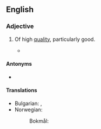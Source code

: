 ==English==

===Adjective===
{{en-adj|head=[[high]]-[[grade]]|higher grade|sup=highest grade}}

# Of high [[quality]], particularly good.
#: {{ux|en|The '''high-grade''' ore was much more profitable than lower-grade ore.}}
#* {{quote-journal|en|year=1961|month=September|title=Talking of Trains: Greater scope for steam|journal=Modern Railways|page=517|text=Were the possibilities of improving the efficiency of British Railways' steam locomotives by making the best use of the reasonably satisfactory low-grade lump coal available today, and thereby saving more '''high-grade''' locomotive coal, borne in mind when it was decided to go ahead rapidly with replacement of steam traction?}}

====Antonyms====
* {{l|en|low-grade}}

====Translations====
{{trans-top|of high quality}}
* Bulgarian: {{t+|bg|висококачествен}}, {{t+|bg|първокласен}}
* Norwegian:
*: Bokmål: {{l|nb|høyverdig}}
{{trans-mid}}
{{trans-bottom}}